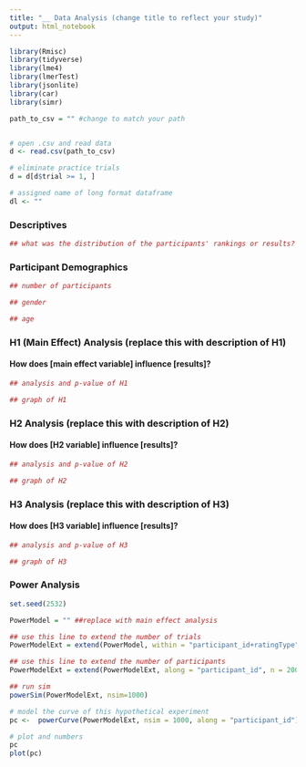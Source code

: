 ```yaml
---
title: "__ Data Analysis (change title to reflect your study)"
output: html_notebook
---
```




```r
library(Rmisc)
library(tidyverse)
library(lme4)
library(lmerTest) 
library(jsonlite)
library(car)
library(simr)

path_to_csv = "" #change to match your path


# open .csv and read data
d <- read.csv(path_to_csv)

# eliminate practice trials
d = d[d$trial >= 1, ] 

# assigned name of long format dataframe
dl <- ""
```

### Descriptives
```r

## what was the distribution of the participants' rankings or results?

```


### Participant Demographics
```r

## number of participants

## gender

## age

```


### H1 (Main Effect) Analysis (replace this with description of H1)

#### How does [main effect variable] influence [results]?

```r

## analysis and p-value of H1

## graph of H1

```


### H2 Analysis (replace this with description of H2)

#### How does [H2 variable] influence [results]?

```r

## analysis and p-value of H2

## graph of H2

```

### H3 Analysis (replace this with description of H3)

#### How does [H3 variable] influence [results]?

```r

## analysis and p-value of H3

## graph of H3

```


### Power Analysis 

```r


set.seed(2532)

PowerModel = "" ##replace with main effect analysis

## use this line to extend the number of trials
PowerModelExt = extend(PowerModel, within = "participant_id+ratingType", n = 50)

## use this line to extend the number of participants
PowerModelExt = extend(PowerModelExt, along = "participant_id", n = 200)

## run sim
powerSim(PowerModelExt, nsim=1000)

# model the curve of this hypothetical experiment
pc <-  powerCurve(PowerModelExt, nsim = 1000, along = "participant_id") 

# plot and numbers
pc 
plot(pc)

```